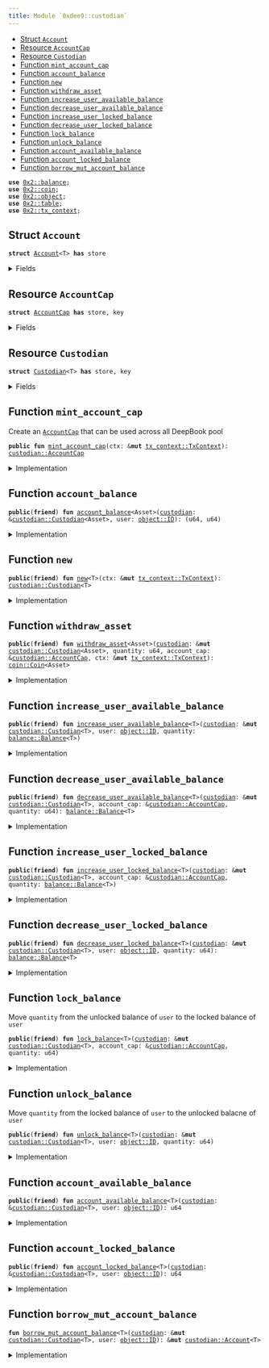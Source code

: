 ```yaml
---
title: Module `0xdee9::custodian`
---
```




-  [Struct `Account`](#0xdee9_custodian_Account)
-  [Resource `AccountCap`](#0xdee9_custodian_AccountCap)
-  [Resource `Custodian`](#0xdee9_custodian_Custodian)
-  [Function `mint_account_cap`](#0xdee9_custodian_mint_account_cap)
-  [Function `account_balance`](#0xdee9_custodian_account_balance)
-  [Function `new`](#0xdee9_custodian_new)
-  [Function `withdraw_asset`](#0xdee9_custodian_withdraw_asset)
-  [Function `increase_user_available_balance`](#0xdee9_custodian_increase_user_available_balance)
-  [Function `decrease_user_available_balance`](#0xdee9_custodian_decrease_user_available_balance)
-  [Function `increase_user_locked_balance`](#0xdee9_custodian_increase_user_locked_balance)
-  [Function `decrease_user_locked_balance`](#0xdee9_custodian_decrease_user_locked_balance)
-  [Function `lock_balance`](#0xdee9_custodian_lock_balance)
-  [Function `unlock_balance`](#0xdee9_custodian_unlock_balance)
-  [Function `account_available_balance`](#0xdee9_custodian_account_available_balance)
-  [Function `account_locked_balance`](#0xdee9_custodian_account_locked_balance)
-  [Function `borrow_mut_account_balance`](#0xdee9_custodian_borrow_mut_account_balance)


<pre><code><b>use</b> <a href="../iota-framework/balance.md#0x2_balance">0x2::balance</a>;
<b>use</b> <a href="../iota-framework/coin.md#0x2_coin">0x2::coin</a>;
<b>use</b> <a href="../iota-framework/object.md#0x2_object">0x2::object</a>;
<b>use</b> <a href="../iota-framework/table.md#0x2_table">0x2::table</a>;
<b>use</b> <a href="../iota-framework/tx_context.md#0x2_tx_context">0x2::tx_context</a>;
</code></pre>



<Link id="0xdee9_custodian_Account"></Link>

## Struct `Account`



<pre><code><b>struct</b> <a href="custodian.md#0xdee9_custodian_Account">Account</a>&lt;T&gt; <b>has</b> store
</code></pre>



<details>
<summary>Fields</summary>


<dl>
<dt>
<code>available_balance: <a href="../iota-framework/balance.md#0x2_balance_Balance">balance::Balance</a>&lt;T&gt;</code>
</dt>
<dd>

</dd>
<dt>
<code>locked_balance: <a href="../iota-framework/balance.md#0x2_balance_Balance">balance::Balance</a>&lt;T&gt;</code>
</dt>
<dd>

</dd>
</dl>


</details>

<Link id="0xdee9_custodian_AccountCap"></Link>

## Resource `AccountCap`



<pre><code><b>struct</b> <a href="custodian.md#0xdee9_custodian_AccountCap">AccountCap</a> <b>has</b> store, key
</code></pre>



<details>
<summary>Fields</summary>


<dl>
<dt>
<code>id: <a href="../iota-framework/object.md#0x2_object_UID">object::UID</a></code>
</dt>
<dd>

</dd>
</dl>


</details>

<Link id="0xdee9_custodian_Custodian"></Link>

## Resource `Custodian`



<pre><code><b>struct</b> <a href="custodian.md#0xdee9_custodian_Custodian">Custodian</a>&lt;T&gt; <b>has</b> store, key
</code></pre>



<details>
<summary>Fields</summary>


<dl>
<dt>
<code>id: <a href="../iota-framework/object.md#0x2_object_UID">object::UID</a></code>
</dt>
<dd>

</dd>
<dt>
<code>account_balances: <a href="../iota-framework/table.md#0x2_table_Table">table::Table</a>&lt;<a href="../iota-framework/object.md#0x2_object_ID">object::ID</a>, <a href="custodian.md#0xdee9_custodian_Account">custodian::Account</a>&lt;T&gt;&gt;</code>
</dt>
<dd>
 Map from an AccountCap object ID to an Account object
</dd>
</dl>


</details>

<Link id="0xdee9_custodian_mint_account_cap"></Link>

## Function `mint_account_cap`

Create an <code><a href="custodian.md#0xdee9_custodian_AccountCap">AccountCap</a></code> that can be used across all DeepBook pool


<pre><code><b>public</b> <b>fun</b> <a href="custodian.md#0xdee9_custodian_mint_account_cap">mint_account_cap</a>(ctx: &<b>mut</b> <a href="../iota-framework/tx_context.md#0x2_tx_context_TxContext">tx_context::TxContext</a>): <a href="custodian.md#0xdee9_custodian_AccountCap">custodian::AccountCap</a>
</code></pre>



<details>
<summary>Implementation</summary>


<pre><code><b>public</b> <b>fun</b> <a href="custodian.md#0xdee9_custodian_mint_account_cap">mint_account_cap</a>(ctx: &<b>mut</b> TxContext): <a href="custodian.md#0xdee9_custodian_AccountCap">AccountCap</a> {
    <a href="custodian.md#0xdee9_custodian_AccountCap">AccountCap</a> { id: <a href="../iota-framework/object.md#0x2_object_new">object::new</a>(ctx) }
}
</code></pre>



</details>

<Link id="0xdee9_custodian_account_balance"></Link>

## Function `account_balance`



<pre><code><b>public</b>(<b>friend</b>) <b>fun</b> <a href="custodian.md#0xdee9_custodian_account_balance">account_balance</a>&lt;Asset&gt;(<a href="custodian.md#0xdee9_custodian">custodian</a>: &<a href="custodian.md#0xdee9_custodian_Custodian">custodian::Custodian</a>&lt;Asset&gt;, user: <a href="../iota-framework/object.md#0x2_object_ID">object::ID</a>): (u64, u64)
</code></pre>



<details>
<summary>Implementation</summary>


<pre><code><b>public</b>(package) <b>fun</b> <a href="custodian.md#0xdee9_custodian_account_balance">account_balance</a>&lt;Asset&gt;(
    <a href="custodian.md#0xdee9_custodian">custodian</a>: &<a href="custodian.md#0xdee9_custodian_Custodian">Custodian</a>&lt;Asset&gt;,
    user: ID
): (u64, u64) {
    // <b>if</b> <a href="custodian.md#0xdee9_custodian">custodian</a> account is not created yet, directly <b>return</b> (0, 0) rather than <b>abort</b>
    <b>if</b> (!<a href="../iota-framework/table.md#0x2_table_contains">table::contains</a>(&<a href="custodian.md#0xdee9_custodian">custodian</a>.account_balances, user)) {
        <b>return</b> (0, 0)
    };
    <b>let</b> account_balances = <a href="../iota-framework/table.md#0x2_table_borrow">table::borrow</a>(&<a href="custodian.md#0xdee9_custodian">custodian</a>.account_balances, user);
    <b>let</b> avail_balance = <a href="../iota-framework/balance.md#0x2_balance_value">balance::value</a>(&account_balances.available_balance);
    <b>let</b> locked_balance = <a href="../iota-framework/balance.md#0x2_balance_value">balance::value</a>(&account_balances.locked_balance);
    (avail_balance, locked_balance)
}
</code></pre>



</details>

<Link id="0xdee9_custodian_new"></Link>

## Function `new`



<pre><code><b>public</b>(<b>friend</b>) <b>fun</b> <a href="custodian.md#0xdee9_custodian_new">new</a>&lt;T&gt;(ctx: &<b>mut</b> <a href="../iota-framework/tx_context.md#0x2_tx_context_TxContext">tx_context::TxContext</a>): <a href="custodian.md#0xdee9_custodian_Custodian">custodian::Custodian</a>&lt;T&gt;
</code></pre>



<details>
<summary>Implementation</summary>


<pre><code><b>public</b>(package) <b>fun</b> <a href="custodian.md#0xdee9_custodian_new">new</a>&lt;T&gt;(ctx: &<b>mut</b> TxContext): <a href="custodian.md#0xdee9_custodian_Custodian">Custodian</a>&lt;T&gt; {
    <a href="custodian.md#0xdee9_custodian_Custodian">Custodian</a>&lt;T&gt; {
        id: <a href="../iota-framework/object.md#0x2_object_new">object::new</a>(ctx),
        account_balances: <a href="../iota-framework/table.md#0x2_table_new">table::new</a>(ctx),
    }
}
</code></pre>



</details>

<Link id="0xdee9_custodian_withdraw_asset"></Link>

## Function `withdraw_asset`



<pre><code><b>public</b>(<b>friend</b>) <b>fun</b> <a href="custodian.md#0xdee9_custodian_withdraw_asset">withdraw_asset</a>&lt;Asset&gt;(<a href="custodian.md#0xdee9_custodian">custodian</a>: &<b>mut</b> <a href="custodian.md#0xdee9_custodian_Custodian">custodian::Custodian</a>&lt;Asset&gt;, quantity: u64, account_cap: &<a href="custodian.md#0xdee9_custodian_AccountCap">custodian::AccountCap</a>, ctx: &<b>mut</b> <a href="../iota-framework/tx_context.md#0x2_tx_context_TxContext">tx_context::TxContext</a>): <a href="../iota-framework/coin.md#0x2_coin_Coin">coin::Coin</a>&lt;Asset&gt;
</code></pre>



<details>
<summary>Implementation</summary>


<pre><code><b>public</b>(package) <b>fun</b> <a href="custodian.md#0xdee9_custodian_withdraw_asset">withdraw_asset</a>&lt;Asset&gt;(
    <a href="custodian.md#0xdee9_custodian">custodian</a>: &<b>mut</b> <a href="custodian.md#0xdee9_custodian_Custodian">Custodian</a>&lt;Asset&gt;,
    quantity: u64,
    account_cap: &<a href="custodian.md#0xdee9_custodian_AccountCap">AccountCap</a>,
    ctx: &<b>mut</b> TxContext
): Coin&lt;Asset&gt; {
    <a href="../iota-framework/coin.md#0x2_coin_from_balance">coin::from_balance</a>(<a href="custodian.md#0xdee9_custodian_decrease_user_available_balance">decrease_user_available_balance</a>&lt;Asset&gt;(<a href="custodian.md#0xdee9_custodian">custodian</a>, account_cap, quantity), ctx)
}
</code></pre>



</details>

<Link id="0xdee9_custodian_increase_user_available_balance"></Link>

## Function `increase_user_available_balance`



<pre><code><b>public</b>(<b>friend</b>) <b>fun</b> <a href="custodian.md#0xdee9_custodian_increase_user_available_balance">increase_user_available_balance</a>&lt;T&gt;(<a href="custodian.md#0xdee9_custodian">custodian</a>: &<b>mut</b> <a href="custodian.md#0xdee9_custodian_Custodian">custodian::Custodian</a>&lt;T&gt;, user: <a href="../iota-framework/object.md#0x2_object_ID">object::ID</a>, quantity: <a href="../iota-framework/balance.md#0x2_balance_Balance">balance::Balance</a>&lt;T&gt;)
</code></pre>



<details>
<summary>Implementation</summary>


<pre><code><b>public</b>(package) <b>fun</b> <a href="custodian.md#0xdee9_custodian_increase_user_available_balance">increase_user_available_balance</a>&lt;T&gt;(
    <a href="custodian.md#0xdee9_custodian">custodian</a>: &<b>mut</b> <a href="custodian.md#0xdee9_custodian_Custodian">Custodian</a>&lt;T&gt;,
    user: ID,
    quantity: Balance&lt;T&gt;,
) {
    <b>let</b> account = <a href="custodian.md#0xdee9_custodian_borrow_mut_account_balance">borrow_mut_account_balance</a>&lt;T&gt;(<a href="custodian.md#0xdee9_custodian">custodian</a>, user);
    <a href="../iota-framework/balance.md#0x2_balance_join">balance::join</a>(&<b>mut</b> account.available_balance, quantity);
}
</code></pre>



</details>

<Link id="0xdee9_custodian_decrease_user_available_balance"></Link>

## Function `decrease_user_available_balance`



<pre><code><b>public</b>(<b>friend</b>) <b>fun</b> <a href="custodian.md#0xdee9_custodian_decrease_user_available_balance">decrease_user_available_balance</a>&lt;T&gt;(<a href="custodian.md#0xdee9_custodian">custodian</a>: &<b>mut</b> <a href="custodian.md#0xdee9_custodian_Custodian">custodian::Custodian</a>&lt;T&gt;, account_cap: &<a href="custodian.md#0xdee9_custodian_AccountCap">custodian::AccountCap</a>, quantity: u64): <a href="../iota-framework/balance.md#0x2_balance_Balance">balance::Balance</a>&lt;T&gt;
</code></pre>



<details>
<summary>Implementation</summary>


<pre><code><b>public</b>(package) <b>fun</b> <a href="custodian.md#0xdee9_custodian_decrease_user_available_balance">decrease_user_available_balance</a>&lt;T&gt;(
    <a href="custodian.md#0xdee9_custodian">custodian</a>: &<b>mut</b> <a href="custodian.md#0xdee9_custodian_Custodian">Custodian</a>&lt;T&gt;,
    account_cap: &<a href="custodian.md#0xdee9_custodian_AccountCap">AccountCap</a>,
    quantity: u64,
): Balance&lt;T&gt; {
    <b>let</b> account = <a href="custodian.md#0xdee9_custodian_borrow_mut_account_balance">borrow_mut_account_balance</a>&lt;T&gt;(<a href="custodian.md#0xdee9_custodian">custodian</a>, <a href="../iota-framework/object.md#0x2_object_uid_to_inner">object::uid_to_inner</a>(&account_cap.id));
    <a href="../iota-framework/balance.md#0x2_balance_split">balance::split</a>(&<b>mut</b> account.available_balance, quantity)
}
</code></pre>



</details>

<Link id="0xdee9_custodian_increase_user_locked_balance"></Link>

## Function `increase_user_locked_balance`



<pre><code><b>public</b>(<b>friend</b>) <b>fun</b> <a href="custodian.md#0xdee9_custodian_increase_user_locked_balance">increase_user_locked_balance</a>&lt;T&gt;(<a href="custodian.md#0xdee9_custodian">custodian</a>: &<b>mut</b> <a href="custodian.md#0xdee9_custodian_Custodian">custodian::Custodian</a>&lt;T&gt;, account_cap: &<a href="custodian.md#0xdee9_custodian_AccountCap">custodian::AccountCap</a>, quantity: <a href="../iota-framework/balance.md#0x2_balance_Balance">balance::Balance</a>&lt;T&gt;)
</code></pre>



<details>
<summary>Implementation</summary>


<pre><code><b>public</b>(package) <b>fun</b> <a href="custodian.md#0xdee9_custodian_increase_user_locked_balance">increase_user_locked_balance</a>&lt;T&gt;(
    <a href="custodian.md#0xdee9_custodian">custodian</a>: &<b>mut</b> <a href="custodian.md#0xdee9_custodian_Custodian">Custodian</a>&lt;T&gt;,
    account_cap: &<a href="custodian.md#0xdee9_custodian_AccountCap">AccountCap</a>,
    quantity: Balance&lt;T&gt;,
) {
    <b>let</b> account = <a href="custodian.md#0xdee9_custodian_borrow_mut_account_balance">borrow_mut_account_balance</a>&lt;T&gt;(<a href="custodian.md#0xdee9_custodian">custodian</a>, <a href="../iota-framework/object.md#0x2_object_uid_to_inner">object::uid_to_inner</a>(&account_cap.id));
    <a href="../iota-framework/balance.md#0x2_balance_join">balance::join</a>(&<b>mut</b> account.locked_balance, quantity);
}
</code></pre>



</details>

<Link id="0xdee9_custodian_decrease_user_locked_balance"></Link>

## Function `decrease_user_locked_balance`



<pre><code><b>public</b>(<b>friend</b>) <b>fun</b> <a href="custodian.md#0xdee9_custodian_decrease_user_locked_balance">decrease_user_locked_balance</a>&lt;T&gt;(<a href="custodian.md#0xdee9_custodian">custodian</a>: &<b>mut</b> <a href="custodian.md#0xdee9_custodian_Custodian">custodian::Custodian</a>&lt;T&gt;, user: <a href="../iota-framework/object.md#0x2_object_ID">object::ID</a>, quantity: u64): <a href="../iota-framework/balance.md#0x2_balance_Balance">balance::Balance</a>&lt;T&gt;
</code></pre>



<details>
<summary>Implementation</summary>


<pre><code><b>public</b>(package) <b>fun</b> <a href="custodian.md#0xdee9_custodian_decrease_user_locked_balance">decrease_user_locked_balance</a>&lt;T&gt;(
    <a href="custodian.md#0xdee9_custodian">custodian</a>: &<b>mut</b> <a href="custodian.md#0xdee9_custodian_Custodian">Custodian</a>&lt;T&gt;,
    user: ID,
    quantity: u64,
): Balance&lt;T&gt; {
    <b>let</b> account = <a href="custodian.md#0xdee9_custodian_borrow_mut_account_balance">borrow_mut_account_balance</a>&lt;T&gt;(<a href="custodian.md#0xdee9_custodian">custodian</a>, user);
    split(&<b>mut</b> account.locked_balance, quantity)
}
</code></pre>



</details>

<Link id="0xdee9_custodian_lock_balance"></Link>

## Function `lock_balance`

Move <code>quantity</code> from the unlocked balance of <code>user</code> to the locked balance of <code>user</code>


<pre><code><b>public</b>(<b>friend</b>) <b>fun</b> <a href="custodian.md#0xdee9_custodian_lock_balance">lock_balance</a>&lt;T&gt;(<a href="custodian.md#0xdee9_custodian">custodian</a>: &<b>mut</b> <a href="custodian.md#0xdee9_custodian_Custodian">custodian::Custodian</a>&lt;T&gt;, account_cap: &<a href="custodian.md#0xdee9_custodian_AccountCap">custodian::AccountCap</a>, quantity: u64)
</code></pre>



<details>
<summary>Implementation</summary>


<pre><code><b>public</b>(package) <b>fun</b> <a href="custodian.md#0xdee9_custodian_lock_balance">lock_balance</a>&lt;T&gt;(
    <a href="custodian.md#0xdee9_custodian">custodian</a>: &<b>mut</b> <a href="custodian.md#0xdee9_custodian_Custodian">Custodian</a>&lt;T&gt;,
    account_cap: &<a href="custodian.md#0xdee9_custodian_AccountCap">AccountCap</a>,
    quantity: u64,
) {
    <b>let</b> to_lock = <a href="custodian.md#0xdee9_custodian_decrease_user_available_balance">decrease_user_available_balance</a>(<a href="custodian.md#0xdee9_custodian">custodian</a>, account_cap, quantity);
    <a href="custodian.md#0xdee9_custodian_increase_user_locked_balance">increase_user_locked_balance</a>(<a href="custodian.md#0xdee9_custodian">custodian</a>, account_cap, to_lock);
}
</code></pre>



</details>

<Link id="0xdee9_custodian_unlock_balance"></Link>

## Function `unlock_balance`

Move <code>quantity</code> from the locked balance of <code>user</code> to the unlocked balacne of <code>user</code>


<pre><code><b>public</b>(<b>friend</b>) <b>fun</b> <a href="custodian.md#0xdee9_custodian_unlock_balance">unlock_balance</a>&lt;T&gt;(<a href="custodian.md#0xdee9_custodian">custodian</a>: &<b>mut</b> <a href="custodian.md#0xdee9_custodian_Custodian">custodian::Custodian</a>&lt;T&gt;, user: <a href="../iota-framework/object.md#0x2_object_ID">object::ID</a>, quantity: u64)
</code></pre>



<details>
<summary>Implementation</summary>


<pre><code><b>public</b>(package) <b>fun</b> <a href="custodian.md#0xdee9_custodian_unlock_balance">unlock_balance</a>&lt;T&gt;(
    <a href="custodian.md#0xdee9_custodian">custodian</a>: &<b>mut</b> <a href="custodian.md#0xdee9_custodian_Custodian">Custodian</a>&lt;T&gt;,
    user: ID,
    quantity: u64,
) {
    <b>let</b> locked_balance = <a href="custodian.md#0xdee9_custodian_decrease_user_locked_balance">decrease_user_locked_balance</a>&lt;T&gt;(<a href="custodian.md#0xdee9_custodian">custodian</a>, user, quantity);
    <a href="custodian.md#0xdee9_custodian_increase_user_available_balance">increase_user_available_balance</a>&lt;T&gt;(<a href="custodian.md#0xdee9_custodian">custodian</a>, user, locked_balance)
}
</code></pre>



</details>

<Link id="0xdee9_custodian_account_available_balance"></Link>

## Function `account_available_balance`



<pre><code><b>public</b>(<b>friend</b>) <b>fun</b> <a href="custodian.md#0xdee9_custodian_account_available_balance">account_available_balance</a>&lt;T&gt;(<a href="custodian.md#0xdee9_custodian">custodian</a>: &<a href="custodian.md#0xdee9_custodian_Custodian">custodian::Custodian</a>&lt;T&gt;, user: <a href="../iota-framework/object.md#0x2_object_ID">object::ID</a>): u64
</code></pre>



<details>
<summary>Implementation</summary>


<pre><code><b>public</b>(package) <b>fun</b> <a href="custodian.md#0xdee9_custodian_account_available_balance">account_available_balance</a>&lt;T&gt;(
    <a href="custodian.md#0xdee9_custodian">custodian</a>: &<a href="custodian.md#0xdee9_custodian_Custodian">Custodian</a>&lt;T&gt;,
    user: ID,
): u64 {
    <a href="../iota-framework/balance.md#0x2_balance_value">balance::value</a>(&<a href="../iota-framework/table.md#0x2_table_borrow">table::borrow</a>(&<a href="custodian.md#0xdee9_custodian">custodian</a>.account_balances, user).available_balance)
}
</code></pre>



</details>

<Link id="0xdee9_custodian_account_locked_balance"></Link>

## Function `account_locked_balance`



<pre><code><b>public</b>(<b>friend</b>) <b>fun</b> <a href="custodian.md#0xdee9_custodian_account_locked_balance">account_locked_balance</a>&lt;T&gt;(<a href="custodian.md#0xdee9_custodian">custodian</a>: &<a href="custodian.md#0xdee9_custodian_Custodian">custodian::Custodian</a>&lt;T&gt;, user: <a href="../iota-framework/object.md#0x2_object_ID">object::ID</a>): u64
</code></pre>



<details>
<summary>Implementation</summary>


<pre><code><b>public</b>(package) <b>fun</b> <a href="custodian.md#0xdee9_custodian_account_locked_balance">account_locked_balance</a>&lt;T&gt;(
    <a href="custodian.md#0xdee9_custodian">custodian</a>: &<a href="custodian.md#0xdee9_custodian_Custodian">Custodian</a>&lt;T&gt;,
    user: ID,
): u64 {
    <a href="../iota-framework/balance.md#0x2_balance_value">balance::value</a>(&<a href="../iota-framework/table.md#0x2_table_borrow">table::borrow</a>(&<a href="custodian.md#0xdee9_custodian">custodian</a>.account_balances, user).locked_balance)
}
</code></pre>



</details>

<Link id="0xdee9_custodian_borrow_mut_account_balance"></Link>

## Function `borrow_mut_account_balance`



<pre><code><b>fun</b> <a href="custodian.md#0xdee9_custodian_borrow_mut_account_balance">borrow_mut_account_balance</a>&lt;T&gt;(<a href="custodian.md#0xdee9_custodian">custodian</a>: &<b>mut</b> <a href="custodian.md#0xdee9_custodian_Custodian">custodian::Custodian</a>&lt;T&gt;, user: <a href="../iota-framework/object.md#0x2_object_ID">object::ID</a>): &<b>mut</b> <a href="custodian.md#0xdee9_custodian_Account">custodian::Account</a>&lt;T&gt;
</code></pre>



<details>
<summary>Implementation</summary>


<pre><code><b>fun</b> <a href="custodian.md#0xdee9_custodian_borrow_mut_account_balance">borrow_mut_account_balance</a>&lt;T&gt;(
    <a href="custodian.md#0xdee9_custodian">custodian</a>: &<b>mut</b> <a href="custodian.md#0xdee9_custodian_Custodian">Custodian</a>&lt;T&gt;,
    user: ID,
): &<b>mut</b> <a href="custodian.md#0xdee9_custodian_Account">Account</a>&lt;T&gt; {
    <b>if</b> (!<a href="../iota-framework/table.md#0x2_table_contains">table::contains</a>(&<a href="custodian.md#0xdee9_custodian">custodian</a>.account_balances, user)) {
        <a href="../iota-framework/table.md#0x2_table_add">table::add</a>(
            &<b>mut</b> <a href="custodian.md#0xdee9_custodian">custodian</a>.account_balances,
            user,
            <a href="custodian.md#0xdee9_custodian_Account">Account</a> { available_balance: <a href="../iota-framework/balance.md#0x2_balance_zero">balance::zero</a>(), locked_balance: <a href="../iota-framework/balance.md#0x2_balance_zero">balance::zero</a>() }
        );
    };
    <a href="../iota-framework/table.md#0x2_table_borrow_mut">table::borrow_mut</a>(&<b>mut</b> <a href="custodian.md#0xdee9_custodian">custodian</a>.account_balances, user)
}
</code></pre>



</details>
